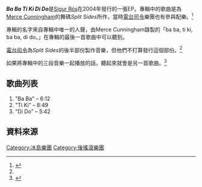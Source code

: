 {{Infobox Album 
| Name        = Ba Ba Ti Ki Di Do
| Type        = EP
| Artist      = [[Sigur_Rós|Sigur Rós]]
| Cover       = <!-- 檔案不存在 Sigur Ros - Ba Ba Ti Ki Di Do.jpg ，可從英文維基百科取得 --> |
| Released    = 2004年3月24日
| Recorded    = 2003年
| Genre       = [[後搖滾|後搖滾]]
| Length      = 20:44
| Label       = [[Geffen_Records|Geffen]], [[Fat_Cat_Records|Fat Cat]]
| Producer    = Sigur Rós
| Reviews     =
*[[Pitchfork_Media|Pitchfork Media]] (5.5/10) [https://web.archive.org/web/20090201203224/http://www.pitchforkmedia.com/article/record_review/21706/Sigur_R%C3%B3s_Ba_Ba_Ti_Ki_Di_Do_EP link]
*''[[Rolling_Stone|Rolling Stone]]'' {{Rating|2|5}} [http://www.rollingstone.com/artists/sigurros/albums/album/5317652/review/6053403/ba_ba_ti_ki_do_do link]
| Last album  = ''[[Untitled_1_(a.k.a._Vaka)|Untitled 1 (a.k.a. Vaka)]]''<br />(2003)
| This album  = '''''Ba Ba Ti Ki Di Do'''''<br />(2004)
| Next album  = "[[Glósóli|Glósóli]]"<br />(2005)
|Misc        = {{Extra chronology 2
  | Artist      =
  | Type        =
  | Last album  = ''[[Untitled_1_(a.k.a._Vaka)|Untitled 1 (a.k.a. Vaka)]]''<br />(2003)
  | This album  = '''''Ba Ba Ti Ki Di Do'''''<br />(2004)
  | Next album  = ''[[Sæglópur|Sæglópur]]''<br />(2005)
  }}

}}

'''''Ba Ba Ti Ki Di Do'''''是[[Sigur_Rós|Sigur Rós]]在2004年發行的一張EP。專輯中的歌曲是為[[Merce_Cunningham|Merce Cunningham]]的舞碼''Split Sides''所作，當時[[電台司令|電台司令]]樂團也有參與配樂。<ref name="sigur-ros.co.uk">{{cite web |url=http://www.sigur-ros.co.uk/band/disco/babatikidido.php |title=sigur rós - discography » ba ba ti ki di do |accessdate=2009-03-08 |work=sigur-ros.co.uk |archive-date=2012-08-02 |archive-url=https://www.webcitation.org/69biZxoW3?url=http://www.sigur-ros.co.uk/band/disco/babatikidido.php |dead-url=no }}</ref>

專輯的名字來自專輯中唯一的人聲，由Merce Cunningham錄製的「ba ba, ti ki, ba ba, di do。」在專輯的最後一首歌曲中可以聽到。

[[電台司令|電台司令]]為''Split Sides''的後半部份製作音樂，但他們不打算發行這個部份。<ref name="sigur-ros.co.uk"/>

如果將專輯中的三段音樂一起播放的話，聽起來就會是另一首歌曲。<ref>{{cite web |url=http://www.youtube.com/watch?v=Tk_7ExOhSS0 |title=Youtube上三段音樂一起播放的影片 |accessdate=2010-02-15 |archive-date=2011-04-06 |archive-url=https://web.archive.org/web/20110406185958/http://www.youtube.com/watch?v=Tk_7ExOhSS0 |dead-url=no }}</ref>

==歌曲列表==
# "Ba Ba" – 6:12
# "Ti Ki" – 8:49
# "Di Do" – 5:42

==資料來源==
{{Reflist}}

{{Sigur Rós}}

[[Category:冰島樂團|Category:冰島樂團]]
[[Category:後搖滾樂團|Category:後搖滾樂團]]